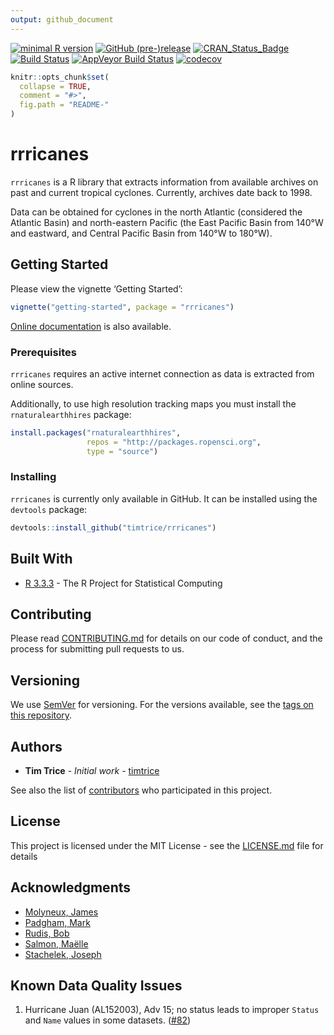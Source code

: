 ```yaml
---
output: github_document
---
```


[![minimal R version](https://img.shields.io/badge/R%3E%3D-3.3.3-6666ff.svg)](https://cran.r-project.org/) 
[![GitHub (pre-)release](https://img.shields.io/github/release/timtrice/rrricanes/all.svg)](https://github.com/timtrice/rrricanes/tags)
[![CRAN_Status_Badge](http://www.r-pkg.org/badges/version/rrricanes)](https://cran.r-project.org/package=rrricanes)
[![Build Status](https://img.shields.io/travis/timtrice/rrricanes/master.svg)](https://travis-ci.org/timtrice/rrricanes)
[![AppVeyor Build Status](https://img.shields.io/appveyor/ci/timtrice/rrricanes/master.svg)](https://ci.appveyor.com/project/timtrice/rrricanes)
[![codecov](https://codecov.io/gh/timtrice/rrricanes/branch/master/graph/badge.svg)](https://codecov.io/gh/timtrice/rrricanes) 

```r
knitr::opts_chunk$set(
  collapse = TRUE,
  comment = "#>",
  fig.path = "README-"
)
```

# rrricanes

`rrricanes` is a R library that extracts information from available archives on past and current tropical cyclones. Currently, archives date back to 1998. 

Data can be obtained for cyclones in the north Atlantic (considered the Atlantic Basin) and north-eastern Pacific (the East Pacific Basin from 140&deg;W and eastward, and Central Pacific Basin from 140&deg;W to 180&deg;W). 

## Getting Started

Please view the vignette 'Getting Started':

```r
vignette("getting-started", package = "rrricanes")
```

[Online documentation](https://timtrice.github.io/rrricanes/) is also available.

### Prerequisites

`rrricanes` requires an active internet connection as data is extracted from online sources.

Additionally, to use high resolution tracking maps you must install the `rnaturalearthhires` package:

```r
install.packages("rnaturalearthhires",
                 repos = "http://packages.ropensci.org",
                 type = "source")
```

### Installing

`rrricanes` is currently only available in GitHub. It can be installed using the `devtools` package:

```r
devtools::install_github("timtrice/rrricanes")
```

## Built With

* [R 3.3.3](https://www.r-project.org/) - The R Project for Statistical Computing

## Contributing

Please read [CONTRIBUTING.md](https://github.com/timtrice/rrricanes/blob/master/.github/CONTRIBUTING.md) for details on our code of conduct, and the process for submitting pull requests to us.

## Versioning

We use [SemVer](http://semver.org/) for versioning. For the versions available, see the [tags on this repository](https://github.com/timtrice/Hurricanes/tags). 

## Authors

* **Tim Trice** - *Initial work* - [timtrice](https://github.com/timtrice)

See also the list of [contributors](https://github.com/timtrice/rrricanes/contributors) who participated in this project.

## License

This project is licensed under the MIT License - see the [LICENSE.md](LICENSE.md) file for details

## Acknowledgments

* [Molyneux, James](https://github.com/jimmylovestea)
* [Padgham, Mark](https://github.com/mpadge)
* [Rudis, Bob](https://github.com/hrbrmstr)
* [Salmon, Maëlle](https://github.com/maelle)
* [Stachelek, Joseph](https://github.com/jsta)

## Known Data Quality Issues

1. Hurricane Juan (AL152003), Adv 15; no status leads to improper `Status` and `Name` values in some datasets. ([#82](https://github.com/timtrice/rrricanes/issues/82))
